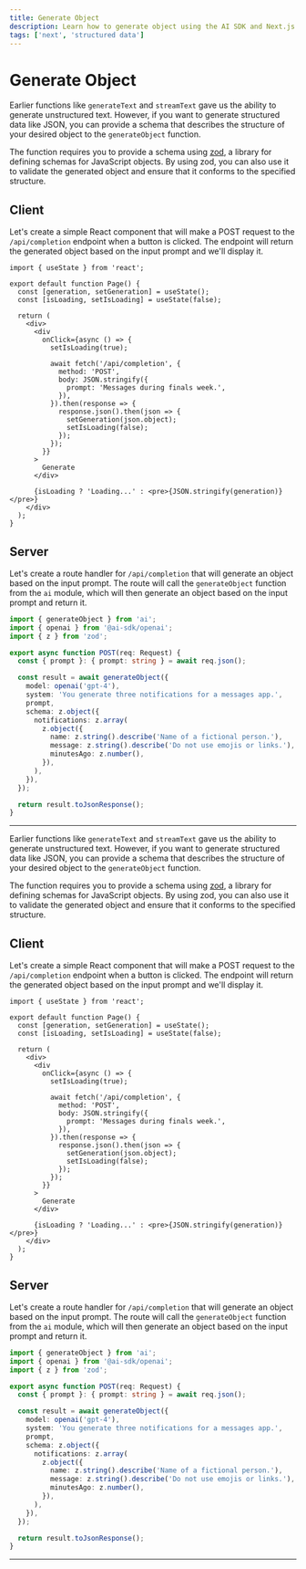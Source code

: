 ```yaml
---
title: Generate Object
description: Learn how to generate object using the AI SDK and Next.js
tags: ['next', 'structured data']
---
```


# Generate Object

Earlier functions like `generateText` and `streamText` gave us the ability to generate unstructured text. However, if you want to generate structured data like JSON, you can provide a schema that describes the structure of your desired object to the `generateObject` function.

The function requires you to provide a schema using [zod](https://zod.dev), a library for defining schemas for JavaScript objects. By using zod, you can also use it to validate the generated object and ensure that it conforms to the specified structure.

<Browser>
  <ObjectGeneration
    object={{
      notifications: [
        {
          name: 'Jamie Roberts',
          message: "Hey! How's the study grind going? Need a coffee boost?",
          minutesAgo: 15,
        },
        {
          name: 'Prof. Morgan',
          message:
            'Reminder: Your term paper is due promptly at 8 AM tomorrow. Please ensure it meets the submission guidelines outlined.',
          minutesAgo: 46,
        },
        {
          name: 'Alex Chen',
          message:
            "Dude, urgent! Borrow your notes for tomorrow's exam? I swear mine got eaten by my dog!",
          minutesAgo: 30,
        },
      ],
    }}
  />
</Browser>

## Client

Let's create a simple React component that will make a POST request to the `/api/completion` endpoint when a button is clicked. The endpoint will return the generated object based on the input prompt and we'll display it.

```tsx filename='pages/index.tsx'
import { useState } from 'react';

export default function Page() {
  const [generation, setGeneration] = useState();
  const [isLoading, setIsLoading] = useState(false);

  return (
    <div>
      <div
        onClick={async () => {
          setIsLoading(true);

          await fetch('/api/completion', {
            method: 'POST',
            body: JSON.stringify({
              prompt: 'Messages during finals week.',
            }),
          }).then(response => {
            response.json().then(json => {
              setGeneration(json.object);
              setIsLoading(false);
            });
          });
        }}
      >
        Generate
      </div>

      {isLoading ? 'Loading...' : <pre>{JSON.stringify(generation)}</pre>}
    </div>
  );
}
```

## Server

Let's create a route handler for `/api/completion` that will generate an object based on the input prompt. The route will call the `generateObject` function from the `ai` module, which will then generate an object based on the input prompt and return it.

```typescript filename='app/api/completion/route.ts'
import { generateObject } from 'ai';
import { openai } from '@ai-sdk/openai';
import { z } from 'zod';

export async function POST(req: Request) {
  const { prompt }: { prompt: string } = await req.json();

  const result = await generateObject({
    model: openai('gpt-4'),
    system: 'You generate three notifications for a messages app.',
    prompt,
    schema: z.object({
      notifications: z.array(
        z.object({
          name: z.string().describe('Name of a fictional person.'),
          message: z.string().describe('Do not use emojis or links.'),
          minutesAgo: z.number(),
        }),
      ),
    }),
  });

  return result.toJsonResponse();
}
```

---

<GithubLink link="https://github.com/vercel/ai/blob/main/examples/next-openai-pages/pages/basics/generate-object/index.tsx" />

Earlier functions like `generateText` and `streamText` gave us the ability to generate unstructured text. However, if you want to generate structured data like JSON, you can provide a schema that describes the structure of your desired object to the `generateObject` function.

The function requires you to provide a schema using [zod](https://zod.dev), a library for defining schemas for JavaScript objects. By using zod, you can also use it to validate the generated object and ensure that it conforms to the specified structure.

<Browser>
  <ObjectGeneration
    object={{
      notifications: [
        {
          name: 'Jamie Roberts',
          message: "Hey! How's the study grind going? Need a coffee boost?",
          minutesAgo: 15,
        },
        {
          name: 'Prof. Morgan',
          message:
            'Reminder: Your term paper is due promptly at 8 AM tomorrow. Please ensure it meets the submission guidelines outlined.',
          minutesAgo: 46,
        },
        {
          name: 'Alex Chen',
          message:
            "Dude, urgent! Borrow your notes for tomorrow's exam? I swear mine got eaten by my dog!",
          minutesAgo: 30,
        },
      ],
    }}
  />
</Browser>

## Client

Let's create a simple React component that will make a POST request to the `/api/completion` endpoint when a button is clicked. The endpoint will return the generated object based on the input prompt and we'll display it.

```tsx filename='pages/index.tsx'
import { useState } from 'react';

export default function Page() {
  const [generation, setGeneration] = useState();
  const [isLoading, setIsLoading] = useState(false);

  return (
    <div>
      <div
        onClick={async () => {
          setIsLoading(true);

          await fetch('/api/completion', {
            method: 'POST',
            body: JSON.stringify({
              prompt: 'Messages during finals week.',
            }),
          }).then(response => {
            response.json().then(json => {
              setGeneration(json.object);
              setIsLoading(false);
            });
          });
        }}
      >
        Generate
      </div>

      {isLoading ? 'Loading...' : <pre>{JSON.stringify(generation)}</pre>}
    </div>
  );
}
```

## Server

Let's create a route handler for `/api/completion` that will generate an object based on the input prompt. The route will call the `generateObject` function from the `ai` module, which will then generate an object based on the input prompt and return it.

```typescript filename='app/api/completion/route.ts'
import { generateObject } from 'ai';
import { openai } from '@ai-sdk/openai';
import { z } from 'zod';

export async function POST(req: Request) {
  const { prompt }: { prompt: string } = await req.json();

  const result = await generateObject({
    model: openai('gpt-4'),
    system: 'You generate three notifications for a messages app.',
    prompt,
    schema: z.object({
      notifications: z.array(
        z.object({
          name: z.string().describe('Name of a fictional person.'),
          message: z.string().describe('Do not use emojis or links.'),
          minutesAgo: z.number(),
        }),
      ),
    }),
  });

  return result.toJsonResponse();
}
```

---

<GithubLink link="https://github.com/vercel/ai/blob/main/examples/next-openai-pages/pages/basics/generate-object/index.tsx" />
